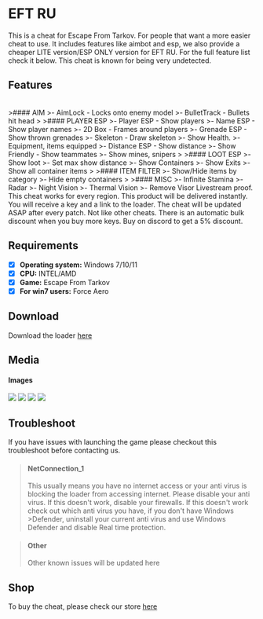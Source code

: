 # EFT RU

This is a cheat for Escape From Tarkov. For people that want a more easier cheat to use.
It includes features like aimbot and esp, we also provide a cheaper LITE version/ESP ONLY version for EFT RU.
For the full feature list check it below. This cheat is known for being very undetected.


## Features

<br />
>#### AIM
>- AimLock - Locks onto enemy model
>- BulletTrack - Bullets hit head
>
>#### PLAYER ESP
>- Player ESP - Show players
>- Name ESP - Show player names
>- 2D Box - Frames around players
>- Grenade ESP - Show thrown grenades
>- Skeleton - Draw skeleton
>- Show Health.
>- Equipment, items equipped
>- Distance ESP - Show distance
>- Show Friendly - Show teammates
>- Show mines, snipers
>
>#### LOOT ESP
>- Show loot
>- Set max show distance
>- Show Containers
>- Show Exits
>- Show all container items
>
>#### ITEM FILTER
>- Show/Hide items by category
>- Hide empty containers
>
>#### MISC
>- Infinite Stamina
>- Radar
>- Night Vision
>- Thermal Vision
>- Remove Visor

<Callout>
Livestream proof.
This cheat works for every region.
This product will be delivered instantly. You will receive a key and a link to the loader.
The cheat will be updated ASAP after every patch. Not like other cheats.
There is an automatic bulk discount when you buy more keys.
Buy on discord to get a 5% discount.
</Callout>

## Requirements

- [x] **Operating system:** Windows 7/10/11
- [x] **CPU:** INTEL/AMD
- [x] **Game:** Escape From Tarkov
- [x] **For win7 users:** Force Aero

## Download
Download the loader [here](http://xswl2333.com/download.php?action=download)

## Media

#### Images


<Image src="/screen1.png" width={960} height={540}/>
<Image src="/screen2.png" width={960} height={540}/>
<Image src="/screen3.png" width={960} height={540}/>
<Image src="/screen4.png" width={960} height={540}/>


## Troubleshoot
If you have issues with launching the game please checkout this troubleshoot before contacting us.

>#### NetConnection_1
>This usually means you have no internet access or your anti virus is blocking the loader from accessing internet.
>Please disable your anti virus. If this doesn't work, disable your firewalls. If this doesn't work check out which anti virus you have, if you don't have Windows >Defender, uninstall your current anti virus and use Windows Defender and disable Real time protection.

>#### Other
>Other known issues will be updated here

## Shop
To buy the cheat, please check our store [here](https://monuzo.cc/)

